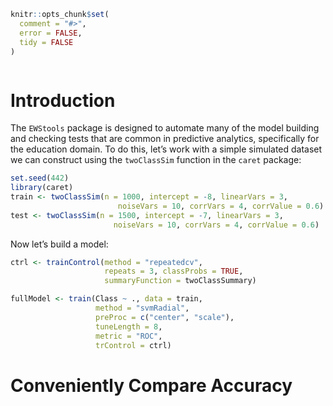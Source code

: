 <!--
%\VignetteEngine{knitr}
%\VignetteIndexEntry{Simulated Data}
-->

```r
knitr::opts_chunk$set(
  comment = "#>",
  error = FALSE,
  tidy = FALSE
)



```

# Introduction

The `EWStools` package is designed to automate many of the model building and 
checking tests that are common in predictive analytics, specifically for the 
education domain. To do this, let's work with a simple simulated dataset we can 
construct using the `twoClassSim` function in the `caret` package:

```r
set.seed(442)
library(caret)
train <- twoClassSim(n = 1000, intercept = -8, linearVars = 3, 
                        noiseVars = 10, corrVars = 4, corrValue = 0.6)
test <- twoClassSim(n = 1500, intercept = -7, linearVars = 3, 
                       noiseVars = 10, corrVars = 4, corrValue = 0.6)

```




Now let's build a model:

```r


ctrl <- trainControl(method = "repeatedcv", 
                     repeats = 3, classProbs = TRUE, 
                     summaryFunction = twoClassSummary)

fullModel <- train(Class ~ ., data = train, 
                   method = "svmRadial", 
                   preProc = c("center", "scale"), 
                   tuneLength = 8, 
                   metric = "ROC", 
                   trControl = ctrl)

```

# Conveniently Compare Accuracy